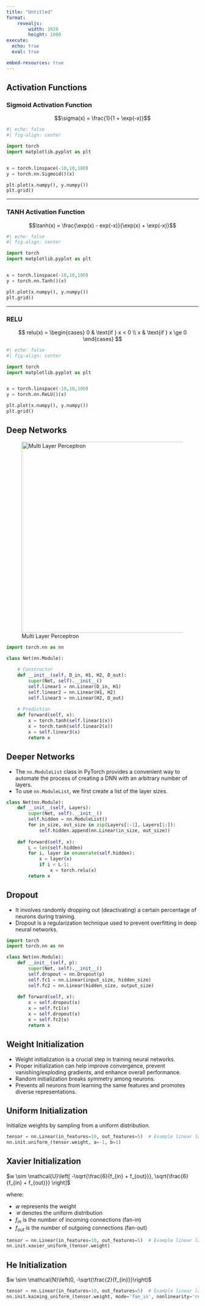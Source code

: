 ```yaml
---
title: "Untitled"
format: 
    revealjs:
        width: 1920
        height: 1080
execute: 
  echo: true
  eval: true

embed-resources: true
---
```


## Activation Functions

### Sigmoid Activation Function

$$\sigma(x) = \frac{1}{1 + \exp(-x)}$$

```python
#| echo: false
#| fig-align: center

import torch
import matplotlib.pyplot as plt


x = torch.linspace(-10,10,100)
y = torch.nn.Sigmoid()(x)

plt.plot(x.numpy(), y.numpy())
plt.grid()
```

---

### TANH Activation Function


$$\tanh(x) = \frac{\exp(x) - exp(-x)}{\exp(x) + \exp(-x)}$$

```python
#| echo: false
#| fig-align: center

import torch
import matplotlib.pyplot as plt


x = torch.linspace(-10,10,100)
y = torch.nn.Tanh()(x)

plt.plot(x.numpy(), y.numpy())
plt.grid()
```

--- 

### RELU

$$
relu(x) = \begin{cases}
0 & \text{if } x < 0 \\
x & \text{if } x \ge 0
\end{cases}
$$

```python
#| echo: false
#| fig-align: center

import torch
import matplotlib.pyplot as plt


x = torch.linspace(-10,10,100)
y = torch.nn.ReLU()(x)

plt.plot(x.numpy(), y.numpy())
plt.grid()
```

## Deep Networks

![Multi Layer Perceptron](/images/MLP.png){height=500 fig-align="left"}


```python
import torch.nn as nn

class Net(nn.Module):
    
    # Constructor
    def __init__(self, D_in, H1, H2, D_out):
        super(Net, self).__init__()
        self.linear1 = nn.Linear(D_in, H1)
        self.linear2 = nn.Linear(H1, H2)
        self.linear3 = nn.Linear(H2, D_out)
    
    # Prediction
    def forward(self, x):
        x = torch.tanh(self.linear1(x))
        x = torch.tanh(self.linear2(x))
        x = self.linear3(x)
        return x
```

## Deeper Networks

- The `nn.ModuleList` class in PyTorch provides a convenient way to automate the process of creating a DNN with an arbitrary number of layers.
- To use `nn.ModuleList`, we first create a list of the layer sizes. 

```python
class Net(nn.Module):
    def __init__(self, Layers):
        super(Net, self).__init__()
        self.hidden = nn.ModuleList()
        for in_size, out_size in zip(Layers[:-1], Layers[1:]):
            self.hidden.append(nn.Linear(in_size, out_size))
    
    def forward(self, x):
        L = len(self.hidden)
        for i, layer in enumerate(self.hidden):
            x = layer(x)
            if i < L-1:
                x = torch.relu(x)
        return x
```

## Dropout

- It involves randomly dropping out (deactivating) a certain percentage of neurons during training.
- Dropout is a regularization technique used to prevent overfitting in deep neural networks.


```python
import torch
import torch.nn as nn

class Net(nn.Module):
    def __init__(self, p):
        super(Net, self).__init__()
        self.dropout = nn.Dropout(p)
        self.fc1 = nn.Linear(input_size, hidden_size)
        self.fc2 = nn.Linear(hidden_size, output_size)
        
    def forward(self, x):
        x = self.dropout(x)
        x = self.fc1(x)
        x = self.dropout(x)
        x = self.fc2(x)
        return x
```

## Weight Initialization

- Weight initialization is a crucial step in training neural networks.
- Proper initialization can help improve convergence, prevent vanishing/exploding gradients, and enhance overall performance.
- Random initialization breaks symmetry among neurons.
- Prevents all neurons from learning the same features and promotes diverse representations.


## Uniform Initialization

Initialize weights by sampling from a uniform distribution.


```python
tensor = nn.Linear(in_features=10, out_features=5)  # Example linear layer
nn.init.uniform_(tensor.weight, a=-1, b=1)
```

## Xavier Initialization


$w \sim \mathcal{U}\left[ -\sqrt{\frac{6}{f_{in} + f_{out}}}, \sqrt{\frac{6}{f_{in} + f_{out}}} \right]$

where:

* $w$ represents the weight
* $\mathcal{U}$ denotes the uniform distribution
* $f_{in}$ is the number of incoming connections (fan-in)
* $f_{out}$ is the number of outgoing connections (fan-out)


```python
tensor = nn.Linear(in_features=10, out_features=5)  # Example linear layer
nn.init.xavier_uniform_(tensor.weight)
```


## He Initialization


$w \sim \mathcal{N}\left(0,  -\sqrt{\frac{2}{f_{in}}}\right)$

```python
tensor = nn.Linear(in_features=10, out_features=5)  # Example linear layer
nn.init.kaiming_uniform_(tensor.weight, mode='fan_in', nonlinearity='relu')
```
